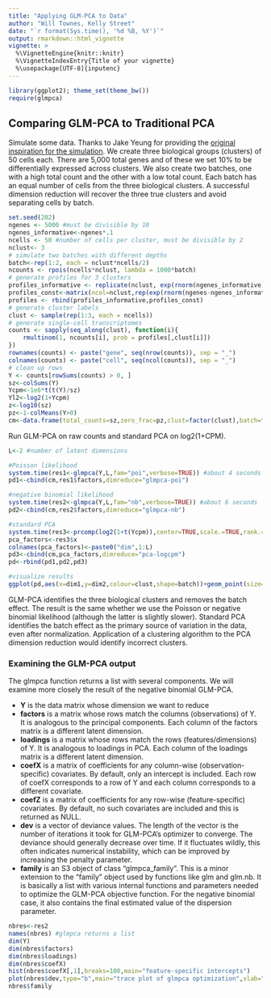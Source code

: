 ```yaml
---
title: "Applying GLM-PCA to Data"
author: "Will Townes, Kelly Street"
date: "`r format(Sys.time(), '%d %B, %Y')`"
output: rmarkdown::html_vignette
vignette: >
  %\VignetteEngine{knitr::knitr}
  %\VignetteIndexEntry{Title of your vignette}
  %\usepackage[UTF-8]{inputenc}
---
```


```r
library(ggplot2); theme_set(theme_bw())
require(glmpca)
```

## Comparing GLM-PCA to Traditional PCA

Simulate some data. Thanks to Jake Yeung for providing the [original inspiration for the simulation](https://github.com/willtownes/scrna2019/issues/2). We create three biological groups (clusters) of 50 cells each. There are 5,000 total genes and of these we set 10% to be differentially expressed across clusters. We also create two batches, one with a high total count and the other with a low total count. Each batch has an equal number of cells from the three biological clusters. A successful dimension reduction will recover the three true clusters and avoid separating cells by batch.

```r
set.seed(202)
ngenes <- 5000 #must be divisible by 10
ngenes_informative<-ngenes*.1
ncells <- 50 #number of cells per cluster, must be divisible by 2
nclust<- 3
# simulate two batches with different depths
batch<-rep(1:2, each = nclust*ncells/2)
ncounts <- rpois(ncells*nclust, lambda = 1000*batch)
# generate profiles for 3 clusters
profiles_informative <- replicate(nclust, exp(rnorm(ngenes_informative)))
profiles_const<-matrix(ncol=nclust,rep(exp(rnorm(ngenes-ngenes_informative)),nclust))
profiles <- rbind(profiles_informative,profiles_const)
# generate cluster labels
clust <- sample(rep(1:3, each = ncells))
# generate single-cell transcriptomes 
counts <- sapply(seq_along(clust), function(i){
	rmultinom(1, ncounts[i], prob = profiles[,clust[i]])
})
rownames(counts) <- paste("gene", seq(nrow(counts)), sep = "_")
colnames(counts) <- paste("cell", seq(ncol(counts)), sep = "_")
# clean up rows
Y <- counts[rowSums(counts) > 0, ]
sz<-colSums(Y)
Ycpm<-1e6*t(t(Y)/sz)
Yl2<-log2(1+Ycpm)
z<-log10(sz)
pz<-1-colMeans(Y>0)
cm<-data.frame(total_counts=sz,zero_frac=pz,clust=factor(clust),batch=factor(batch))
```

Run GLM-PCA on raw counts and standard PCA on log2(1+CPM).

```r
L<-2 #number of latent dimensions

#Poisson likelihood
system.time(res1<-glmpca(Y,L,fam="poi",verbose=TRUE)) #about 4 seconds
pd1<-cbind(cm,res1$factors,dimreduce="glmpca-poi")

#negative binomial likelihood
system.time(res2<-glmpca(Y,L,fam="nb",verbose=TRUE)) #about 6 seconds
pd2<-cbind(cm,res2$factors,dimreduce="glmpca-nb")

#standard PCA
system.time(res3<-prcomp(log2(1+t(Ycpm)),center=TRUE,scale.=TRUE,rank.=L)) #<0.5 sec
pca_factors<-res3$x
colnames(pca_factors)<-paste0("dim",1:L)
pd3<-cbind(cm,pca_factors,dimreduce="pca-logcpm")
pd<-rbind(pd1,pd2,pd3)

#visualize results
ggplot(pd,aes(x=dim1,y=dim2,colour=clust,shape=batch))+geom_point(size=4)+facet_wrap(~dimreduce,scales="free",nrow=3)
```

GLM-PCA identifies the three biological clusters and removes the batch effect. The result is the same whether we use the Poisson or negative binomial likelihood (although the latter is slightly slower). Standard PCA identifies the batch effect as the primary source of variation in the data, even after normalization. Application of a clustering algorithm to the PCA dimension reduction would identify incorrect clusters.

### Examining the GLM-PCA output

The glmpca function returns a list with several components. We will examine more closely the result of the negative binomial GLM-PCA.

* **Y** is the data matrix whose dimension we want to reduce
* **factors** is a matrix whose rows match the columns (observations) of Y. It is analogous to the principal components. Each column of the factors matrix is a different latent dimension.
* **loadings** is a matrix whose rows match the rows (features/dimensions) of Y. It is analogous to loadings in PCA. Each column of the loadings matrix is a different latent dimension.
* **coefX** is a matrix of coefficients for any column-wise (observation-specific) covariates. By default, only an intercept is included. Each row of coefX corresponds to a row of Y and each column corresponds to a different covariate.
* **coefZ** is a matrix of coefficients for any row-wise (feature-specific) covariates. By default, no such covariates are included and this is returned as NULL.
* **dev** is a vector of deviance values. The length of the vector is the number of iterations it took for GLM-PCA's optimizer to converge. The deviance should generally decrease over time. If it fluctuates wildly, this often indicates numerical instability, which can be improved by increasing the penalty parameter.
* **family** is an S3 object of class "glmpca_family". This is a minor extension to the "family" object used by functions like glm and glm.nb. It is basically a list with various internal functions and parameters needed to optimize the GLM-PCA objective function. For the negative binomial case, it also contains the final estimated value of the dispersion parameter.

```r
nbres<-res2
names(nbres) #glmpca returns a list
dim(Y)
dim(nbres$factors)
dim(nbres$loadings)
dim(nbres$coefX)
hist(nbres$coefX[,1],breaks=100,main="feature-specific intercepts")
plot(nbres$dev,type="b",main="trace plot of glmpca optimization",xlab="iteration")
nbres$family
```